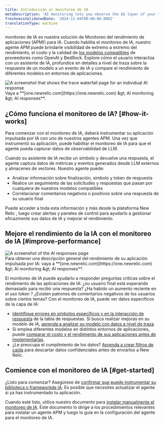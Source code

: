 ```yaml
---
title: Introducción al monitoreo de IA
metaDescription: 'AI monitoring lets you observe the AI-layer of your tech stack, giving you a holistic overview of the health and performance of your AI-powered app.'
freshnessValidatedDate: '2024-11-04T00:00:00.000Z'
translationType: machine
---
```


monitoreo de IA es nuestra solución de Monitoreo del rendimiento de aplicaciones (APM)) para IA. Cuando habilita el monitoreo de IA, nuestro agente APM puede brindarle visibilidad de extremo a extremo del rendimiento, el costo y la calidad de [los modelos compatibles](/docs/ai-monitoring/compatibility-requirements-ai-monitoring) de proveedores como OpenAI y BedRock. Explore cómo el usuario interactúa con un asistente de IA, profundice en detalles a nivel de traza sobre la respuesta de un modelo a un evento de IA y compare el rendimiento de diferentes modelos en entornos de aplicaciones.

<img title="Trace waterfall for AI monitoring" alt="A screenshot that shows the trace waterfall page for an individual AI response" src="/images/ai_screenshot-full_ai-responses-intro-page.webp" />

<figcaption>
  Vaya a **[one.newrelic.com](https://one.newrelic.com) &amp;gt; AI monitoring &amp;gt; AI responses**.
</figcaption>

## ¿Cómo funciona el monitoreo de IA? [#how-it-works]

Para comenzar con el monitoreo de IA, deberá instrumentar su aplicación impulsada por IA con uno de nuestros agentes APM. Una vez que instrumentó su aplicación, puede habilitar el monitoreo de IA para que el agente pueda capturar datos de observabilidad de LLM.

Cuando su asistente de IA recibe un símbolo y devuelve una respuesta, el agente captura datos de métricas y eventos generados desde LLM externos y almacenes de vectores. Nuestro agente puede:

* Analizar información sobre finalización, símbolo y token de respuesta
* Realice un seguimiento de las solicitudes y respuestas que pasan por cualquiera de nuestros modelos compatibles
* Correlacionar comentarios negativos o positivos sobre una respuesta de su usuario final

Puede acceder a toda esta información y más desde la plataforma New Relic , luego crear alertas y paneles de control para ayudarlo a gestionar eficazmente sus datos de IA y mejorar el rendimiento.

## Mejore el rendimiento de la IA con el monitoreo de IA [#improve-performance]

<img title="AI responses page" alt="A screenshot of the AI responses page" src="/images/ai_screenshot-full_AI-responses-overview.webp" />

<figcaption>
  Para obtener una descripción general del rendimiento de su aplicación impulsada por IA: vaya a **[one.newrelic.com](https://one.newrelic.com) &amp;gt; AI monitoring &amp;gt; AI responses**.
</figcaption>

El monitoreo de IA puede ayudarlo a responder preguntas críticas sobre el rendimiento de las aplicaciones de IA: ¿su usuario final está esperando demasiado para recibir una respuesta? ¿Ha habido un aumento reciente en el uso token ? ¿Existen patrones de comentarios negativos de los usuarios sobre ciertos temas? Con el monitoreo de IA, puede ver datos específicos de la capa de IA:

* [Identifique errores en símbolos específicos y en la interacción de respuesta](/docs/ai-monitoring/explore-ai-data/view-ai-responses) de la tabla de respuestas. Si busca realizar mejoras en su modelo de IA, [aprenda a analizar su modelo con datos a nivel de traza](/docs/ai-monitoring/explore-ai-data/view-ai-responses/#ai-response-trace-view).
* Si emplea diferentes modelos en distintos entornos de aplicaciones, puede [comparar el costo y el rendimiento de sus aplicaciones antes de implementarlas](/docs/ai-monitoring/view-ai-data/#model-comparison).
* ¿Le preocupa el cumplimiento de los datos? [Aprenda a crear filtros de caída](/docs/ai-monitoring/drop-sensitive-data) para descartar datos confidenciales antes de enviarlos a New Relic.

## Comience con el monitoreo de IA [#get-started]

¿Listo para comenzar? Asegúrese de [confirmar que puede instrumentar su biblioteca o frameworkde IA](/docs/ai-monitoring/compatibility-requirements-ai-monitoring). Es posible que necesites actualizar el agente si ya has instrumentado tu aplicación.

Cuando esté listo, utilice nuestro documento para [instalar manualmente el monitoreo de IA](/install/ai-monitoring). Este documento lo dirige a los procedimientos relevantes para instalar un agente APM y luego lo guía en la configuración del agente para el monitoreo de IA.